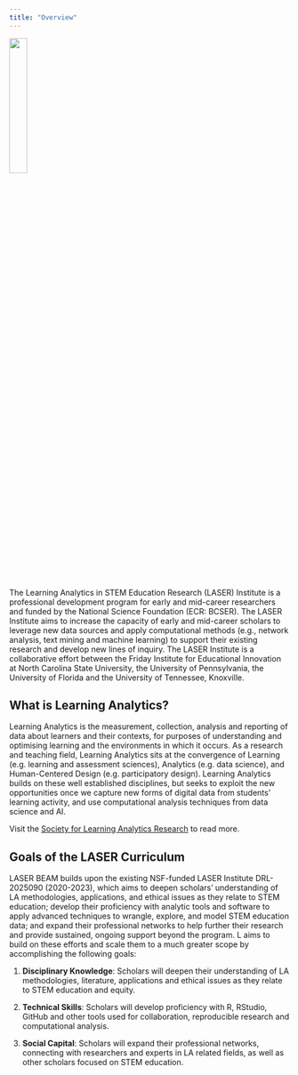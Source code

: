 ```yaml
---
title: "Overview"
---
```


![](images/laser-hex.png){fig-align="center" width="25%"}

The Learning Analytics in STEM Education Research (LASER) Institute is a professional development program for early and mid-career researchers and funded by the National Science Foundation (ECR: BCSER). The LASER Institute aims to increase the capacity of early and mid-career scholars to leverage new data sources and apply computational methods (e.g., network analysis, text mining and machine learning) to support their existing research and develop new lines of inquiry. The LASER Institute is a collaborative effort between the Friday Institute for Educational Innovation at North Carolina State University, the University of Pennsylvania, the University of Florida and the University of Tennessee, Knoxville.

## What is Learning Analytics?

Learning Analytics is the measurement, collection, analysis and reporting of data about learners and their contexts, for purposes of understanding and optimising learning and the environments in which it occurs. As a research and teaching field, Learning Analytics sits at the convergence of Learning (e.g. learning and assessment sciences), Analytics (e.g. data science), and Human-Centered Design (e.g. participatory design). Learning Analytics builds on these well established disciplines, but seeks to exploit the new opportunities once we capture new forms of digital data from students' learning activity, and use computational analysis techniques from data science and AI.

Visit the [Society for Learning Analytics Research](https://www.solaresearch.org/about/what-is-learning-analytics/) to read more.

## Goals of the LASER Curriculum

LASER BEAM builds upon the existing NSF-funded LASER Institute DRL-2025090 (2020-2023), which aims to deepen scholars' understanding of LA methodologies, applications, and ethical issues as they relate to STEM education; develop their proficiency with analytic tools and software to apply advanced techniques to wrangle, explore, and model STEM education data; and expand their professional networks to help further their research and provide sustained, ongoing support beyond the program. L aims to build on these efforts and scale them to a much greater scope by accomplishing the following goals:

1.  **Disciplinary Knowledge**: Scholars will deepen their understanding of LA methodologies, literature, applications and ethical issues as they relate to STEM education and equity.

2.  **Technical Skills**: Scholars will develop proficiency with R, RStudio, GitHub and other tools used for collaboration, reproducible research and computational analysis.

3.  **Social Capital**: Scholars will expand their professional networks, connecting with researchers and experts in LA related fields, as well as other scholars focused on STEM education.
